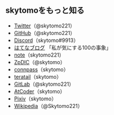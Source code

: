 ## skytomoをもっと知る

- <a href="https://twitter.com/skytomo221">Twitter</a>（@skytomo221）
- <a href="https://github.com/skytomo221">GitHub</a>（@skytomo221）
- <a href="https://discord.com/">Discord</a>（skytomo#9913）
- <a href="https://100-matters.hatenablog.jp/">はてなブログ</a> 「私が気にする100の事象」
- <a href="https://note.com/skytomo221">note</a>（skytomo221）
- <a href="http://zpdic.ziphil.com/">ZpDIC</a>（@skytomo）
- <a href="https://connpass.com/user/skytomo/">connpass</a>（skytomo）
- <a href="https://teratail.com/users/skytomo">teratail</a>（skytomo）
- <a href="https://gitlab.com/skytomo221">GitLab</a>（@skytomo221）
- <a href="https://atcoder.jp/users/skytomo">AtCoder</a>（skytomo）
- <a href="https://www.pixiv.net/users/19716513">Pixiv</a>（skytomo）
- <a href="https://ja.wikipedia.org/wiki/%E5%88%A9%E7%94%A8%E8%80%85:Skytomo221">Wikipedia</a>（@Skytomo221）
